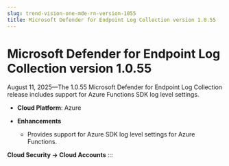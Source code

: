 ```yaml
---
slug: trend-vision-one-mde-rn-version-1055
title: Microsoft Defender for Endpoint Log Collection version 1.0.55
---
```

# Microsoft Defender for Endpoint Log Collection version 1.0.55

August 11, 2025—The 1.0.55 Microsoft Defender for Endpoint Log Collection release includes support for Azure Functions SDK log level settings.

- **Cloud Platform**: Azure

- **Enhancements**

  - Provides support for Azure SDK log level settings for Azure Functions.

**Cloud Security → Cloud Accounts**
:::
